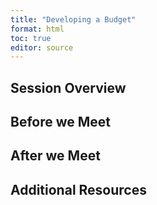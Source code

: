 ```yaml
---
title: "Developing a Budget"
format: html
toc: true
editor: source
---
```

## Session Overview

## Before we Meet

## After we Meet

## Additional Resources
